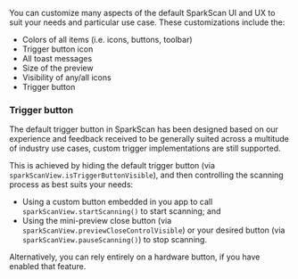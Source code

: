 You can customize many aspects of the default SparkScan UI and UX to suit your needs and particular use case. These customizations include the:

* Colors of all items (i.e. icons, buttons, toolbar)
* Trigger button icon
* All toast messages
* Size of the preview
* Visibility of any/all icons
* Trigger button

### Trigger button

The default trigger button in SparkScan has been designed based on our experience and feedback received to be generally suited across a multitude of industry use cases, custom trigger implementations are still supported.

This is achieved by hiding the default trigger button (via `sparkScanView.isTriggerButtonVisible`), and then controlling the scanning process as best suits your needs:

* Using a custom button embedded in you app to call `sparkScanView.startScanning()` to start scanning; and
* Using the mini-preview close button (via `sparkScanView.previewCloseControlVisible`) or your desired button (via `sparkScanView.pauseScanning()`) to stop scanning.

Alternatively, you can rely entirely on a hardware button, if you have enabled that feature.